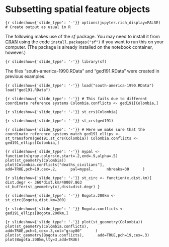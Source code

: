 <!-- #region slideshow={"slide_type": "-"} -->
# Subsetting spatial feature objects
<!-- #endregion -->

```{r slideshow={'slide_type': '-'}}
options(jupyter.rich_display=FALSE) # Create output as usual in R
```

<!-- #region slideshow={"slide_type": "-"} -->
The following makes use of the *sf* package. You may need to install it from
[CRAN](https://cran.r-project.org/package=sf) using the code
`install.packages("sf")` if you want to run this on your computer. (The
package is already installed on the notebook container, however.)
<!-- #endregion -->

```{r slideshow={'slide_type': '-'}}
library(sf)
```

<!-- #region slideshow={"slide_type": "-"} -->
The files "south-america-1990.RData" and "ged191.RData" were created in previous examples.
<!-- #endregion -->

```{r slideshow={'slide_type': '-'}}
load("south-america-1990.RData")
load("ged191.RData")
```

```{r slideshow={'slide_type': '-'}}
# This fails due to different coordinate reference systems
Colombia.conflicts <- ged191[Colombia,]
```

```{r slideshow={'slide_type': '-'}}
st_crs(Colombia)
```

```{r slideshow={'slide_type': '-'}}
st_crs(ged191)
```

```{r slideshow={'slide_type': '-'}}
# Here we make sure that the coordinate reference systems match
ged191_ellips <- st_transform(ged191,st_crs(Colombia))
Colombia.conflicts <- ged191_ellips[Colombia,]
```

```{r slideshow={'slide_type': '-'}}
mypal <- function(n)gray.colors(n,start=.2,end=.9,alpha=.5)
plot(st_geometry(Colombia))
plot(Colombia.conflicts["deaths_civilians"],
     add=TRUE,pch=19,cex=.2,
     pal=mypal,
     nbreaks=30
     )
```

```{r slideshow={'slide_type': '-'}}
st_circ <- function(x,dist.km){
    dist.degr <- 360*dist.km/40007.863
    st_buffer(st_geometry(x),dist=dist.degr)
}
```

```{r slideshow={'slide_type': '-'}}
Bogota.200km <- st_circ(Bogota,dist.km=200)
```

```{r slideshow={'slide_type': '-'}}
Bogota.conflicts <- ged191_ellips[Bogota.200km,]
```

```{r slideshow={'slide_type': '-'}}
plot(st_geometry(Colombia))
plot(st_geometry(Colombia.conflicts),
     add=TRUE,pch=1,cex=.3,col="gray80"
     )
plot(st_geometry(Bogota.conflicts),
     add=TRUE,pch=19,cex=.3)
plot(Bogota.200km,lty=3,add=TRUE)
```
